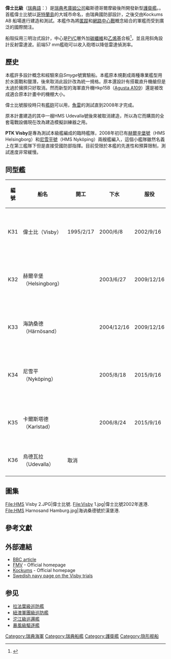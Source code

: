 {{noteTA
|G1 = Military
|1 = zh-cn:维斯比; zh-tw:偉士比;
|2 = zh-cn:考库姆; zh-tw:考庫姆; zh-hk:科庫母;
}}

{{軍艦模板
|名稱= 偉士比級 [[File:Naval_Ensign_of_Sweden.svg|30px]]<br /><small>Visbyklass korvett</small>
|圖片= [[File:HMS_Helsingborg_2.jpg|300px]]
|照片說明=偉士比級於[[赫爾辛堡|赫爾辛堡]]港口
|艦種= [[匿蹤|匿蹤]][[護衛艦|護衛艦]]
|艦名= 地名命名法
|擁有國= {{SWE}}
|前型= 斯德哥爾摩級
|次型= 無
|同型= 見"同型艦"
|竣工= 2000/7/8 
|結局= 
|狀態= 現役
|排水= 
|標準= 650噸
|基準= 
|滿載= 
|長度= 72.6m
|闊度= 10.4m
|吃水= 2.5m
|飛行= 
|鍋爐= CODOG<br />4 × Honeywell TF50[[燃氣渦輪引擎|燃氣渦輪引擎]]16MW<br />2 × MTU Friedrichshafen 16V 2000 N90 柴油引擎2.6 MW
|引擎= 2 × KaMeWa 水柱噴射推進
|極速= 40節
|續航= 2,300 nmi / 15 kt
|燃料= 柴油
|乘員=43( 27軍士官或專業人員+16水手)
|艦載機=無(備有直昇機降落甲板)
|裝備= 單裝57毫米70倍徑{{link-en|MK110 Mk.3艦炮|Bofors 57 mm L/70 naval artillery gun}}1座 <br />[[RBS-15飛彈|RBS15 Mk.2反艦飛彈]]8枚 <br />400公釐魚雷發射管4座 <br />深水炸彈投放軌2座
|裝甲= 
|偵搜設備= [[易利信|易利信]]Sea Giraffe ABM 3D雷達<br />艦殼聲納 <br />拖曳聲納<br />多深度聲納
|射控裝置= Ceros 200 火控雷達<br />Condor CS-3701 戰術雷達
|其他=   
}}

'''偉士比級'''（[[瑞典語|瑞典語]]：{{lang|sv|Visby-klass korvett}}）是[[瑞典|瑞典]][[紳寶考庫姆公司|考庫姆公司]]繼斯德哥爾摩級後所開發新型[[護衛艦|護衛艦]]。{{OR|實際上該艦的噸位僅有[[巡邏艦|巡邏艦]]的級別，但由於它使用了大量[[低可偵測性技術|匿蹤]]科技，並配置了一定量的[[反艦飛彈|反艦飛彈]]與[[魚雷|魚雷]]，加上有預留[[艦載機|艦載]][[直升機|直升機]]的設計，戰力提升而被定義為護衛艦}}。首艦偉士比號以[[哥特蘭島|哥特蘭島]]的大城市命名，由瑞典國防部設計，之後交由Kockums AB 船場進行建造和測試。本艦作為將[[匿蹤|匿蹤]]和[[網路中心戰|網路中心戰]]概念結合的軍艦而受到廣泛的國際關注。

船殼採用三明治式設計，中心是[[PVC|PVC]]層外加[[碳纖維|碳纖維]]和[[乙烯基|乙烯基]]合板<ref>{{Cite web |url=http://www.naval-technology.com/projects/visby/ |title=存档副本 |accessdate=2008-09-17 |archive-date=2018-07-04 |archive-url=https://web.archive.org/web/20180704034727/https://www.naval-technology.com/projects/visby/ |dead-url=no }}</ref>，並且用斜角設計反射雷達波。前端57 mm艦砲可以收入砲塔以降低雷達偵測率。

== 歷史 ==
本艦許多設計概念和經驗來自''Smyge''號實驗船。本艦原本規劃成兩種專業艦型用於水面戰和獵潛，後來取消此設計改為統一規格。原本還設計有搭載直升機艙但是太過於擁擠只好取消。然而新型的海軍直升機Hkp15B（[[Agusta_A109|Agusta A109]]）還是被改成適合原本計畫中的機棚大小。

偉士比號服役時只有[[艦砲|艦砲]]可以用，[[魚雷|魚雷]]的測試直到2008年才完成。

原本計畫建造的其中一艘HMS Udevalla號後來被取消建造，所以為它而購買的全套電戰設備現在改為建造模擬訓練器之用。

'''PTK Visby'''是專為測試本級艦編成的臨時艦隊，2008年初已有[[赫爾辛堡號護衛艦|赫爾辛堡號]]（HMS Helsingborg）和[[尼雪平號護衛艦|尼雪平號]]（HMS Nyköping）兩艘艦編入，這個小艦隊雖然名義上在第三艦隊下但是直接受國防部指揮。目前受限於本艦的先進性和預算限制，測試進度非常緩慢。

== 同型艦 ==
{| class="wikitable"
|-
!編號
!船名
!開工
!下水
!服役
!艦隊
!現狀
|-
|K31
|偉士比（Visby）
|1995/2/17
|2000/6/8
|2002/9/16
|{{Link-en|瑞典海軍第3作戰艦隊|3rd Naval Warfare Flotilla (Sweden)|第3作戰艦隊}}
|在PTK Visby測試艦隊
|-
|K32
|赫爾辛堡（Helsingborg）
|
|2003/6/27
|2009/12/16
|{{Link-en|瑞典海軍第3作戰艦隊|3rd Naval Warfare Flotilla (Sweden)|第3作戰艦隊}}
|在PTK Visby測試艦隊
|-
|K33
|海訥桑德（Härnösand）
|
|2004/12/16
|2009/12/16
|{{Link-en|瑞典海軍第3作戰艦隊|3rd Naval Warfare Flotilla (Sweden)|第3作戰艦隊}}
|在PTK Visby測試艦隊
|-
|K34
|尼雪平（Nyköping）
|
|2005/8/18
|2015/9/16
|{{Link-en|瑞典海軍第3作戰艦隊|3rd Naval Warfare Flotilla (Sweden)|第3作戰艦隊}}
|在PTK Visby測試艦隊
|-
|K35
|卡爾斯塔德（Karlstad）
|
|2006/8/24
|2015/9/16
|{{Link-en|瑞典海軍第3作戰艦隊|3rd Naval Warfare Flotilla (Sweden)|第3作戰艦隊}}
|在PTK Visby測試艦隊
|-
|K36
|烏德瓦拉（Udevalla）
|取消
|
|
|{{Link-en|瑞典海軍第3作戰艦隊|3rd Naval Warfare Flotilla (Sweden)|第3作戰艦隊}}
|取消
|-
|}

== 圖集 ==
<gallery>
File:HMS Visby 2.JPG|偉士比號.
File:Visby 1.jpg|偉士比號2002年進港.
File:HMS Harnosand Hamburg.jpg|海讷桑德號於漢堡港.
</gallery>

== 參考文獻 ==
{{Reflist}}

== 外部連結 ==
* [http://news.bbc.co.uk/2/hi/technology/3724219.stm BBC article]{{Wayback|url=http://news.bbc.co.uk/2/hi/technology/3724219.stm |date=20170620150602 }}
* [https://web.archive.org/web/20071005170109/http://www.fmv.se/default.aspx?id=121 FMV] - Official homepage
* [https://web.archive.org/web/20050623234825/http://www.kockums.se/ Kockums] - Official homepage
* [https://web.archive.org/web/20070927004941/http://www.marinen.mil.se/visby/index.php?lang=sve&c=press Swedish navy page on the Visby trials] 

== 参见 ==
{{Portal box|瑞典|海军}}
* [[拉法葉級巡防艦|拉法葉級巡防艦]]
* [[紐澳軍團級巡防艦|紐澳軍團級巡防艦]]
*[[沱江級巡邏艦|沱江級巡邏艦]]
*[[暴風級驅逐艦|暴風級驅逐艦]]
[[Category:瑞典海軍|Category:瑞典海軍]]
[[Category:瑞典船艦|Category:瑞典船艦]]
[[Category:護衛艦|Category:護衛艦]]
[[Category:隐形舰船|Category:隐形舰船]]